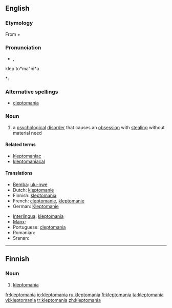 ==English==

===Etymology===
From {{etyl|grc|en}} {{term|κλέπτω||I steal|tr=kleptō|lang=grc|sc=polytonic}} + {{term|-mania|lang=en}}

===Pronunciation===
* {{IPA|/ˌklɛptəˈmeɪniə/|/-ˈmeɪnjə/}}, {{SAMPA|/%klEpt@"meIni@/|/-"meInj@/}}
klep`to*ma"ni*a
*: {{rhymes|eɪniə}}

===Alternative spellings===
* [[cleptomania]]

===Noun===
{{en-noun|-}}

# {{psychology}} a [[psychological]] [[disorder]] that causes an [[obsession]] with [[steal]]ing without material need

====Related terms====
* [[kleptomaniac]]
* [[kleptomaniacal]]

====Translations====
{{trans-top|proclivity to steal}}
* [[Bemba]]: [[ulu-nwe]]
* Dutch: [[kleptomanie]] {{f}}
* Finnish: [[#Finnish|kleptomania]]
* French: [[cleptomanie]], [[kleptomanie]] {{f}}
* German: [[Kleptomanie]] {{f}}
{{trans-mid}}
* [[Interlingua]]: [[#Interlingua|kleptomania]]
* [[Manx]]: {{t-|gv|geidvian}}
* Portuguese: [[cleptomania]] {{f}}
* Romanian: {{t-|ro|cleptomanie|f}}
* Sranan: {{tø|srn|fufurubakru}}
{{trans-bottom}}

----

==Finnish==

===Noun===
{{fi-noun}}

# [[#English|kleptomania]]

[[fr:kleptomania]]
[[io:kleptomania]]
[[ru:kleptomania]]
[[fi:kleptomania]]
[[ta:kleptomania]]
[[vi:kleptomania]]
[[tr:kleptomania]]
[[zh:kleptomania]]